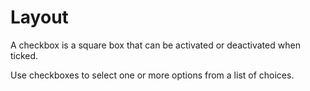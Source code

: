 

<Meta of={GridStories} />

# Layout

A checkbox is a square box that can be activated or deactivated when ticked.

Use checkboxes to select one or more options from a list of choices.

<Canvas of={GridStories.Default} />
